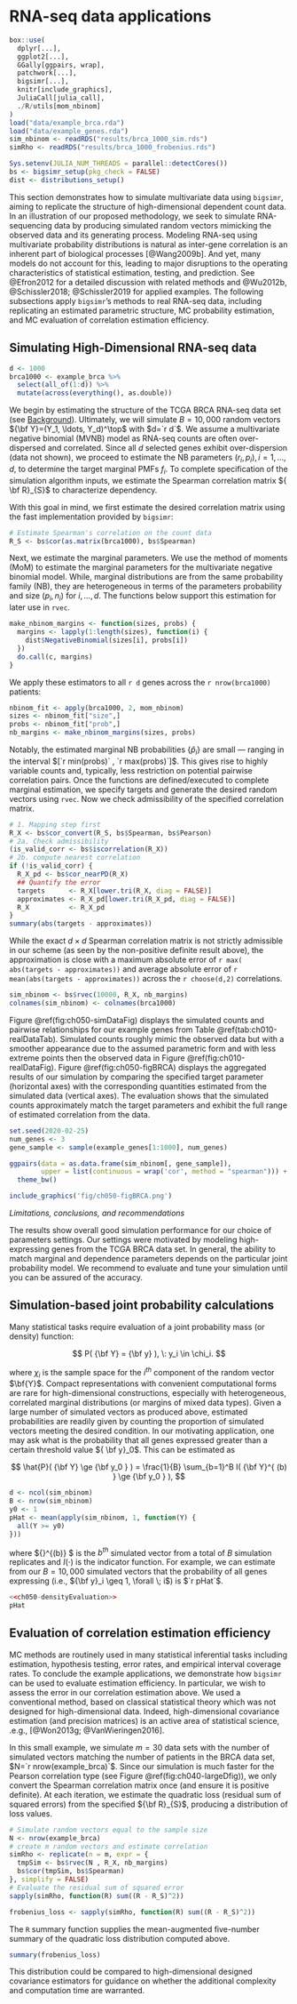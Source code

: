 # RNA-seq data applications  {#examples}


```r
box::use(
  dplyr[...],
  ggplot2[...],
  GGally[ggpairs, wrap],
  patchwork[...],
  bigsimr[...],
  knitr[include_graphics],
  JuliaCall[julia_call],
  ./R/utils[mom_nbinom]
)
load("data/example_brca.rda")
load("data/example_genes.rda")
sim_nbinom <- readRDS("results/brca_1000_sim.rds")
simRho <- readRDS("results/brca_1000_frobenius.rds")

Sys.setenv(JULIA_NUM_THREADS = parallel::detectCores())
bs <- bigsimr_setup(pkg_check = FALSE)
dist <- distributions_setup()
```


This section demonstrates how to simulate multivariate data using `bigsimr`, aiming to replicate the structure of high-dimensional dependent count data. In an illustration of our proposed methodology, we seek to simulate RNA-sequencing data by producing simulated random vectors mimicking the observed data and its generating process. Modeling RNA-seq using multivariate probability distributions is natural as inter-gene correlation is an inherent part of biological processes [@Wang2009b]. And yet, many models do not account for this, leading to major disruptions to the operating characteristics of statistical estimation, testing, and prediction. See @Efron2012 for a detailed discussion with related methods and @Wu2012b, @Schissler2018; @Schissler2019 for applied examples. The following subsections apply `bigsimr`'s methods to real RNA-seq data, including replicating an estimated parametric structure, MC probability estimation, and MC evaluation of correlation estimation efficiency.

## Simulating High-Dimensional RNA-seq data


```r
d <- 1000
brca1000 <- example_brca %>%
  select(all_of(1:d)) %>%
  mutate(across(everything(), as.double))
```


We begin by estimating the structure of the TCGA BRCA RNA-seq data set (see [Background](background)). Ultimately, we will simulate $B=10,000$ random vectors ${\bf Y}=(Y_1, \ldots, Y_d)^\top$ with $d=`r d`$. We assume a multivariate negative binomial (MVNB) model as RNA-seq counts are often over-dispersed and correlated. Since all $d$ selected genes exhibit over-dispersion (data not shown), we proceed to estimate the NB parameters $(r_i, p_i), i=1,\ldots,d$, to determine the target marginal PMFs $f_i$. To complete specification of the simulation algorithm inputs, we estimate the Spearman correlation matrix ${ \bf R}_{S}$ to characterize dependency.


With this goal in mind, we first estimate the desired correlation matrix using the fast implementation provided by `bigsimr`:


```r
# Estimate Spearman's correlation on the count data
R_S <- bs$cor(as.matrix(brca1000), bs$Spearman)
```


Next, we estimate the marginal parameters. We use the method of moments (MoM) to estimate the marginal parameters for the multivariate negative binomial model. While, marginal distributions are from the same probability family (NB), they are heterogeneous in terms of the parameters probability and size $(p_i, n_i)$ for $i,\ldots,d$. The functions below support this estimation for later use in `rvec`.


```r
make_nbinom_margins <- function(sizes, probs) {
  margins <- lapply(1:length(sizes), function(i) {
    dist$NegativeBinomial(sizes[i], probs[i])
  })
  do.call(c, margins)
}
```


We apply these estimators to all `r d` genes across the `r nrow(brca1000)` patients:


```r
nbinom_fit <- apply(brca1000, 2, mom_nbinom)
sizes <- nbinom_fit["size",]
probs <- nbinom_fit["prob",]
nb_margins <- make_nbinom_margins(sizes, probs)
```


Notably, the estimated marginal NB probabilities $\{ \hat{p}_i \}$ are small --- ranging in the interval $[`r min(probs)` , `r max(probs)`]$. This gives rise to highly variable counts and, typically, less restriction on potential pairwise correlation pairs. Once the functions are defined/executed to complete marginal estimation, we specify targets and generate the desired random vectors using `rvec`. Now we check admissibility of the specified correlation matrix.


```r
# 1. Mapping step first
R_X <- bs$cor_convert(R_S, bs$Spearman, bs$Pearson)
# 2a. Check admissibility
(is_valid_corr <- bs$iscorrelation(R_X))
# 2b. compute nearest correlation
if (!is_valid_corr) {
  R_X_pd <- bs$cor_nearPD(R_X)
  ## Quantify the error
  targets      <- R_X[lower.tri(R_X, diag = FALSE)]
  approximates <- R_X_pd[lower.tri(R_X_pd, diag = FALSE)]
  R_X          <- R_X_pd
}
summary(abs(targets - approximates))
```


While the exact $d \times d$ Spearman correlation matrix is not strictly admissible in our scheme (as seen by the non-positive definite result above), the approximation is close with a maximum absolute error of `r max( abs(targets - approximates))` and average absolute error of `r mean(abs(targets - approximates))` across the `r choose(d,2)` correlations.


```r
sim_nbinom <- bs$rvec(10000, R_X, nb_margins) 
colnames(sim_nbinom) <- colnames(brca1000)
```


Figure \@ref(fig:ch050-simDataFig) displays the simulated counts and pairwise relationships for our example genes from Table \@ref(tab:ch010-realDataTab).
Simulated counts roughly mimic the observed data but with a smoother appearance due to the assumed parametric form and with less extreme points then the observed data in Figure \@ref(fig:ch010-realDataFig). Figure \@ref(fig:ch050-figBRCA) displays the aggregated results of our simulation by comparing the specified target parameter (horizontal axes) with the corresponding quantities estimated from the simulated data (vertical axes). The evaluation shows that the simulated counts approximately match the target parameters and exhibit the full range of estimated correlation from the data.

```r
set.seed(2020-02-25)
num_genes <- 3
gene_sample <- sample(example_genes[1:1000], num_genes)

ggpairs(data = as.data.frame(sim_nbinom[, gene_sample]),
        upper = list(continuous = wrap('cor', method = "spearman"))) + 
  theme_bw()
```

```r
include_graphics('fig/ch050-figBRCA.png')
```

*Limitations, conclusions, and recommendations*

The results show overall good simulation performance for our choice of parameters settings. Our settings were motivated by modeling high-expressing genes from the TCGA BRCA data set. In general, the ability to match marginal and dependence parameters depends on the particular joint probability model. We recommend to evaluate and tune your simulation until you can be assured of the accuracy.


## Simulation-based joint probability calculations


Many statistical tasks require evaluation of a joint probability mass (or density) function:


$$
P( {\bf Y} = {\bf y} ), \: y_i \in \chi_i.
$$


where $\chi_i$ is the sample space for the $i^{th}$ component of the random vector $\bf{Y}$. Compact representations with convenient computational forms are rare for high-dimensional constructions, especially with heterogeneous, correlated marginal distributions (or margins of mixed data types). Given a large number of simulated vectors as produced above, estimated probabilities are readily given by counting the proportion of simulated vectors meeting the desired condition. In our motivating application, one may ask what is the probability that all genes expressed greater than a certain threshold value ${ \bf y}_0$. This can be estimated as 


$$
\hat{P}( {\bf Y} \ge {\bf y_0 } ) = \frac{1}{B} \sum_{b=1}^B I( {\bf Y}^{ (b) } \ge {\bf y_0 } ),
$$


```r
d <- ncol(sim_nbinom)
B <- nrow(sim_nbinom)
y0 <- 1
pHat <- mean(apply(sim_nbinom, 1, function(Y) {
  all(Y >= y0)
}))
```


where ${\bf Y}^{(b)} $ is the $b^{th}$ simulated vector from a total of $B$ simulation replicates and $I(\cdot)$ is the indicator function. For example, we can estimate from our $B=10,000$ simulated vectors that the probability of all genes expressing (i.e., ${\bf y}_i \geq 1, \forall \; i$) is $`r pHat`$.


```r
<<ch050-densityEvaluation>>
pHat
```


## Evaluation of correlation estimation efficiency


MC methods are routinely used in many statistical inferential tasks including estimation, hypothesis testing, error rates, and empirical interval coverage rates. To conclude the example applications, we demonstrate how `bigsimr` can be used to evaluate estimation efficiency. In particular, we wish to assess the error in our correlation estimation above. We used a conventional method, based on classical statistical theory which was not designed for high-dimensional data. Indeed, high-dimensional covariance estimation (and precision matrices) is an active area of statistical science, .e.g., [@Won2013g; @VanWieringen2016].

In this small example, we simulate $m=30$ data sets with the number of simulated vectors matching the number of patients in the BRCA data set, $N=`r nrow(example_brca)`$. Since our simulation is much faster for the Pearson correlation type (see Figure \@ref(fig:ch040-largeDfig)), we only convert the Spearman correlation matrix once (and ensure it is positive definite). At each iteration, we estimate the quadratic loss (residual sum of squared errors) from the specified ${\bf R}_{S}$, producing a distribution of loss values.


```r
# Simulate random vectors equal to the sample size
N <- nrow(example_brca)
# create m random vectors and estimate correlation
simRho <- replicate(n = m, expr = {
  tmpSim <- bs$rvec(N , R_X, nb_margins)
  bs$cor(tmpSim, bs$Spearman)
}, simplify = FALSE)
# Evaluate the residual sum of squared error
sapply(simRho, function(R) sum((R - R_S)^2))
```


```r
frobenius_loss <- sapply(simRho, function(R) sum((R - R_S)^2))
```


The `R` summary function supplies the mean-augmented five-number summary of the quadratic loss distribution computed above.


```r
summary(frobenius_loss)
```


This distribution could be compared to high-dimensional designed covariance estimators for guidance on whether the additional complexity and computation time are warranted.

